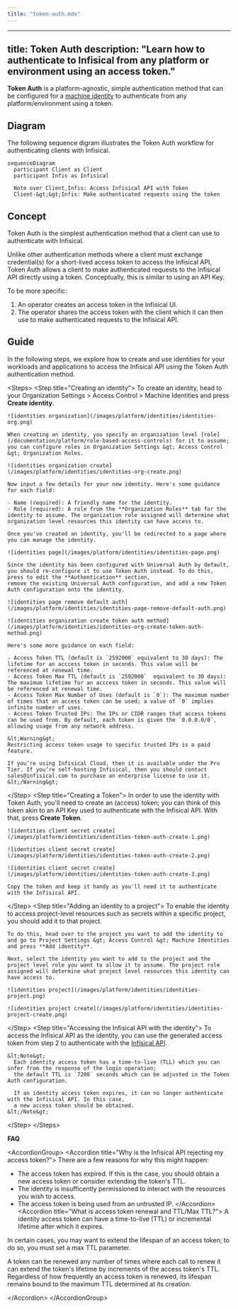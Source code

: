 ```yaml
---
title: "token-auth.mdx"
---
```


---
title: Token Auth
description: "Learn how to authenticate to Infisical from any platform or environment using an access token."
---

**Token Auth** is a platform-agnostic, simple authentication method that can be configured for a [machine identity](/documentation/platform/identities/machine-identities) to authenticate from any platform/environment using a token.

## Diagram

The following sequence digram illustrates the Token Auth workflow for authenticating clients with Infisical.

```mermaid
sequenceDiagram
  participant Client as Client
  participant Infis as Infisical

  Note over Client,Infis: Access Infisical API with Token
  Client-&gt;&gt;Infis: Make authenticated requests using the token

```

## Concept

Token Auth is the simplest authentication method that a client can use to authenticate with Infisical.

Unlike other authentication methods where a client must exchange credential(s) for a short-lived access token to access the Infisical API,
Token Auth allows a client to make authenticated requests to the Infisical API directly using a token. Conceptually, this is similar to using an API Key.

To be more specific:

1. An operator creates an access token in the Infisical UI.
2. The operator shares the access token with the client which it can then use to make authenticated requests to the Infisical API.

## Guide

In the following steps, we explore how to create and use identities for your workloads and applications to access the Infisical API
using the Token Auth authentication method.

&lt;Steps&gt;
  &lt;Step title="Creating an identity"&gt;
    To create an identity, head to your Organization Settings &gt; Access Control &gt; Machine Identities and press **Create identity**.

    ![identities organization](/images/platform/identities/identities-org.png)

    When creating an identity, you specify an organization level [role](/documentation/platform/role-based-access-controls) for it to assume; you can configure roles in Organization Settings &gt; Access Control &gt; Organization Roles.

    ![identities organization create](/images/platform/identities/identities-org-create.png)

    Now input a few details for your new identity. Here's some guidance for each field:

    - Name (required): A friendly name for the identity.
    - Role (required): A role from the **Organization Roles** tab for the identity to assume. The organization role assigned will determine what organization level resources this identity can have access to.

    Once you've created an identity, you'll be redirected to a page where you can manage the identity.

    ![identities page](/images/platform/identities/identities-page.png)

    Since the identity has been configured with Universal Auth by default, you should re-configure it to use Token Auth instead. To do this, press to edit the **Authentication** section,
    remove the existing Universal Auth configuration, and add a new Token Auth configuration onto the identity.

    ![identities page remove default auth](/images/platform/identities/identities-page-remove-default-auth.png)

    ![identities organization create token auth method](/images/platform/identities/identities-org-create-token-auth-method.png)

    Here's some more guidance on each field:

    - Access Token TTL (default is `2592000` equivalent to 30 days): The lifetime for an acccess token in seconds. This value will be referenced at renewal time.
    - Access Token Max TTL (default is `2592000`  equivalent to 30 days): The maximum lifetime for an acccess token in seconds. This value will be referenced at renewal time.
    - Access Token Max Number of Uses (default is `0`): The maximum number of times that an access token can be used; a value of `0` implies infinite number of uses.
    - Access Token Trusted IPs: The IPs or CIDR ranges that access tokens can be used from. By default, each token is given the `0.0.0.0/0`, allowing usage from any network address.

    &lt;Warning&gt;
    Restricting access token usage to specific trusted IPs is a paid feature.

    If you’re using Infisical Cloud, then it is available under the Pro Tier. If you’re self-hosting Infisical, then you should contact sales@infisical.com to purchase an enterprise license to use it.
    &lt;/Warning&gt;

  &lt;/Step&gt;
  &lt;Step title="Creating a Token"&gt;
    In order to use the identity with Token Auth, you'll need to create an (access) token; you can think of this token akin 
    to an API Key used to authenticate with the Infisical API. With that, press **Create Token**.
    
    ![identities client secret create](/images/platform/identities/identities-token-auth-create-1.png)

    ![identities client secret create](/images/platform/identities/identities-token-auth-create-2.png)

    ![identities client secret create](/images/platform/identities/identities-token-auth-create-3.png)

    Copy the token and keep it handy as you'll need it to authenticate with the Infisical API.

  &lt;/Step&gt;
  &lt;Step title="Adding an identity to a project"&gt;
    To enable the identity to access project-level resources such as secrets within a specific project, you should add it to that project.

    To do this, head over to the project you want to add the identity to and go to Project Settings &gt; Access Control &gt; Machine Identities and press **Add identity**.

    Next, select the identity you want to add to the project and the project level role you want to allow it to assume. The project role assigned will determine what project level resources this identity can have access to.

    ![identities project](/images/platform/identities/identities-project.png)

    ![identities project create](/images/platform/identities/identities-project-create.png)

  &lt;/Step&gt;
  &lt;Step title="Accessing the Infisical API with the identity"&gt;
    To access the Infisical API as the identity, you can use the generated access token from step 2
    to authenticate with the [Infisical API](/api-reference/overview/introduction).

    &lt;Note&gt;
      Each identity access token has a time-to-live (TLL) which you can infer from the response of the login operation;
      the default TTL is `7200` seconds which can be adjusted in the Token Auth configuration.

      If an identity access token expires, it can no longer authenticate with the Infisical API. In this case,
      a new access token should be obtained.
    &lt;/Note&gt;

  &lt;/Step&gt;
&lt;/Steps&gt;

**FAQ**

&lt;AccordionGroup&gt;
&lt;Accordion title="Why is the Infisical API rejecting my access token?"&gt;
  There are a few reasons for why this might happen:
  
  - The access token has expired. If this is the case, you should obtain a new access token or consider extending the token's TTL.
  - The identity is insufficently permissioned to interact with the resources you wish to access.
  - The access token is being used from an untrusted IP.
&lt;/Accordion&gt;
&lt;Accordion title="What is access token renewal and TTL/Max TTL?"&gt;
  A identity access token can have a time-to-live (TTL) or incremental lifetime after which it expires.
  
  In certain cases, you may want to extend the lifespan of an access token; to do so, you must set a max TTL parameter.

A token can be renewed any number of times where each call to renew it can extend the token's lifetime by increments of the access token's TTL.
Regardless of how frequently an access token is renewed, its lifespan remains bound to the maximum TTL determined at its creation.

&lt;/Accordion&gt;
&lt;/AccordionGroup&gt;
